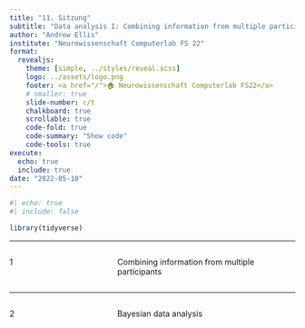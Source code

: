 ```yaml
---
title: "11. Sitzung"
subtitle: "Data analysis I: Combining information from multiple participants and introduction to Bayesian data analysis."
author: "Andrew Ellis"
institute: "Neurowissenschaft Computerlab FS 22"
format:
  revealjs:
    theme: [simple, ../styles/reveal.scss]
    logo: ../assets/logo.png
    footer: <a href="/">🏠 Neurowissenschaft Computerlab FS22</a>
    # smaller: true
    slide-number: c/t
    chalkboard: true
    scrollable: true 
    code-fold: true
    code-summary: "Show code"
    code-tools: true
execute:
  echo: true
  include: true
date: "2022-05-10"
---
```


```r
#| echo: true
#| include: false

library(tidyverse)
```

------------------------------------------------------------------------

::: columns
::: {.column width="35%"}
::: topic-number
1
:::
:::

::: {.column width="65%"}
::: topic-text
Combining information from multiple participants
:::
:::
:::




------------------------------------------------------------------------

::: columns
::: {.column width="35%"}
::: topic-number
2
:::
:::

::: {.column width="65%"}
::: topic-text
Bayesian data analysis
:::
:::
:::

